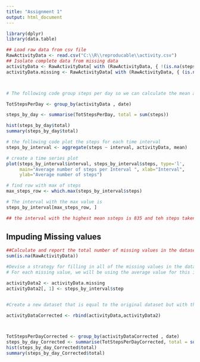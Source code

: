 ```yaml
---
title: "Assignment 1"
output: html_document
---
```



```r
library(dplyr)
library(data.table)

## Load raw data from csv file
RawActivityData <- read.csv("C:\\R\\reproducable\\activity.csv")
## Isolate complete data from missing data 
activityData <- RawActivityData[ with (RawActivityData, { !(is.na(steps)) } ), ]
activityData.missing <- RawActivityData[ with (RawActivityData, { (is.na(steps)) } ), ]




```

```r
# The following code group steps per day so we can calculate the mean and the median

TotStepsPerDay <- group_by(activityData , date)

steps_by_day <- summarise(TotStepsPerDay, total = sum(steps))

hist(steps_by_day$total)
summary(steps_by_day$total)

```




```r
# the following code plot the steps for each time interval
steps_by_interval <- aggregate(steps ~ interval, activityData, mean)

# create a time series plot 
plot(steps_by_interval$interval, steps_by_interval$steps, type='l', 
     main="Average number of steps per Interval ", xlab="Interval", 
     ylab="Average number of steps")

# find row with max of steps
max_steps_row <- which.max(steps_by_interval$steps)

# The interval with the max value is
steps_by_interval[max_steps_row, ]

## the interval with the highest mean ssteps is 835 and teh steps taken are 206

```

####################################################################
##                 Impuding Missing values
#####################################################################



```r
##Calculate and report the total number of missing values in the dataset
sum(is.na(RawActivityData))
```

```r
#Devise a strategy for filling in all of the missing values in the dataset.
# For each missing value, we will be using the average value for this interval steps 

activityData2 <- activityData.missing
activityData2[, 1] <- steps_by_interval$step


#Create a new dataset that is equal to the original dataset but with the missing 

activityDataCorrected <- rbind(activityData,activityData2)



TotStepsPerDayCorrected <- group_by(activityDataCorrected , date)
steps_by_day_Corrected <- summarise(TotStepsPerDayCorrected, total = sum(steps))
hist(steps_by_day_Corrected$total)
summary(steps_by_day_Corrected$total)

```



